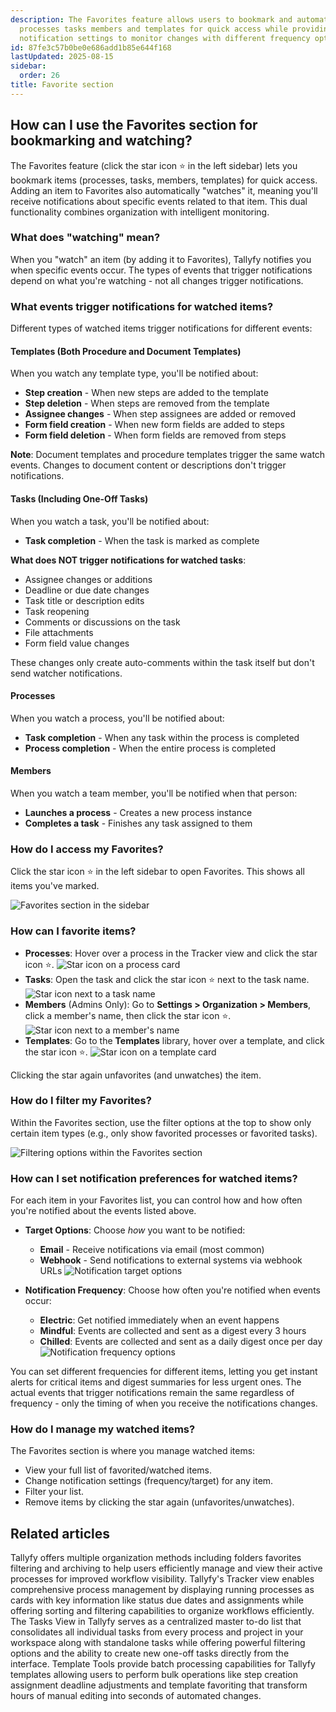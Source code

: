 ```yaml
---
description: The Favorites feature allows users to bookmark and automatically watch
  processes tasks members and templates for quick access while providing customizable
  notification settings to monitor changes with different frequency options.
id: 87fe3c57b0be0e686add1b85e644f168
lastUpdated: 2025-08-15
sidebar:
  order: 26
title: Favorite section
---
```


## How can I use the Favorites section for bookmarking and watching?

The Favorites feature (click the star icon ⭐ in the left sidebar) lets you bookmark items (processes, tasks, members, templates) for quick access. Adding an item to Favorites also automatically "watches" it, meaning you'll receive notifications about specific events related to that item. This dual functionality combines organization with intelligent monitoring.

### What does "watching" mean?

When you "watch" an item (by adding it to Favorites), Tallyfy notifies you when specific events occur. The types of events that trigger notifications depend on what you're watching - not all changes trigger notifications.

### What events trigger notifications for watched items?

Different types of watched items trigger notifications for different events:

#### Templates (Both Procedure and Document Templates)
When you watch any template type, you'll be notified about:
- **Step creation** - When new steps are added to the template
- **Step deletion** - When steps are removed from the template  
- **Assignee changes** - When step assignees are added or removed
- **Form field creation** - When new form fields are added to steps
- **Form field deletion** - When form fields are removed from steps

**Note**: Document templates and procedure templates trigger the same watch events. Changes to document content or descriptions don't trigger notifications.

#### Tasks (Including One-Off Tasks)
When you watch a task, you'll be notified about:
- **Task completion** - When the task is marked as complete

**What does NOT trigger notifications for watched tasks**:
- Assignee changes or additions
- Deadline or due date changes
- Task title or description edits
- Task reopening
- Comments or discussions on the task
- File attachments
- Form field value changes

These changes only create auto-comments within the task itself but don't send watcher notifications.

#### Processes
When you watch a process, you'll be notified about:
- **Task completion** - When any task within the process is completed
- **Process completion** - When the entire process is completed

#### Members
When you watch a team member, you'll be notified when that person:
- **Launches a process** - Creates a new process instance
- **Completes a task** - Finishes any task assigned to them

### How do I access my Favorites?

Click the star icon ⭐ in the left sidebar to open Favorites. This shows all items you've marked.

![Favorites section in the sidebar](https://screenshots.tallyfy.com/tallyfy%2Fpro%2Fdesktop-light-favorite-section.png)

### How can I favorite items?

*   **Processes**: Hover over a process in the Tracker view and click the star icon ⭐.
    ![Star icon on a process card](https://screenshots.tallyfy.com/tallyfy%2Fpro%2Fdesktop-light-select-star-on-process.png)
*   **Tasks**: Open the task and click the star icon ⭐ next to the task name.
    ![Star icon next to a task name](https://screenshots.tallyfy.com/tallyfy%2Fpro%2Fdesktop-light-favorite-task.png)
*   **Members** (Admins Only): Go to **Settings > Organization > Members**, click a member's name, then click the star icon ⭐.
    ![Star icon next to a member's name](https://screenshots.tallyfy.com/tallyfy%2Fpro%2Fdesktop-light-favorite-people.png)
*   **Templates**: Go to the **Templates** library, hover over a template, and click the star icon ⭐.
    ![Star icon on a template card](https://screenshots.tallyfy.com/tallyfy%2Fpro%2Fdesktop-light-favorite-template.png)

Clicking the star again unfavorites (and unwatches) the item.

### How do I filter my Favorites?

Within the Favorites section, use the filter options at the top to show only certain item types (e.g., only show favorited processes or favorited tasks).

![Filtering options within the Favorites section](https://screenshots.tallyfy.com/tallyfy%2Fpro%2Fdesktop-light-filter-favorite.png)

### How can I set notification preferences for watched items?

For each item in your Favorites list, you can control how and how often you're notified about the events listed above.

*   **Target Options**: Choose *how* you want to be notified:
    *   **Email** - Receive notifications via email (most common)
    *   **Webhook** - Send notifications to external systems via webhook URLs
    ![Notification target options](https://screenshots.tallyfy.com/tallyfy%2Fpro%2Fdesktop-light-target-options-favorite.png)
    
*   **Notification Frequency**: Choose how often you're notified when events occur:
    *   **Electric**: Get notified immediately when an event happens
    *   **Mindful**: Events are collected and sent as a digest every 3 hours
    *   **Chilled**: Events are collected and sent as a daily digest once per day
    ![Notification frequency options](https://screenshots.tallyfy.com/tallyfy%2Fpro%2Fdesktop-light-frequency-options-favorite.png)

You can set different frequencies for different items, letting you get instant alerts for critical items and digest summaries for less urgent ones. The actual events that trigger notifications remain the same regardless of frequency - only the timing of when you receive the notifications changes.

### How do I manage my watched items?

The Favorites section is where you manage watched items:
*   View your full list of favorited/watched items.
*   Change notification settings (frequency/target) for any item.
*   Filter your list.
*   Remove items by clicking the star again (unfavorites/unwatches).


## Related articles
<CardGrid>
<LinkTitleCard header="<b>Tracker View > Organize processes</b>" href="/products/pro/tracking-and-tasks/tracker-view/organize-processes/" > Tallyfy offers multiple organization methods including folders favorites filtering and archiving to help users efficiently manage and view their active processes for improved workflow visibility. </LinkTitleCard>
<LinkTitleCard header="<b>Tracker View > Manage and track my processes</b>" href="/products/pro/tracking-and-tasks/tracker-view/how-can-i-manage-and-track-my-processes-on-tallyfy/" > Tallyfy's Tracker view enables comprehensive process management by displaying running processes as cards with key information like status due dates and assignments while offering sorting and filtering capabilities to organize workflows efficiently. </LinkTitleCard>
<LinkTitleCard header="<b>Tracking And Tasks > Tasks view</b>" href="/products/pro/tracking-and-tasks/tasks-view/" > The Tasks View in Tallyfy serves as a centralized master to-do list that consolidates all individual tasks from every process and project in your workspace along with standalone tasks while offering powerful filtering options and the ability to create new one-off tasks directly from the interface. </LinkTitleCard>
<LinkTitleCard header="<b>Templates > Template tools</b>" href="/products/pro/documenting/templates/how-can-power-tools-enhance-my-tallyfy-experience/" > Template Tools provide batch processing capabilities for Tallyfy templates allowing users to perform bulk operations like step creation assignment deadline adjustments and template favoriting that transform hours of manual editing into seconds of automated changes. </LinkTitleCard>
</CardGrid>
